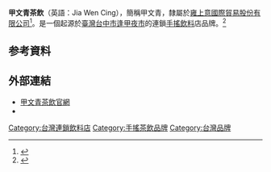 {{vfd|想知道維基百科對於[[Wikipedia:小作品|小作品]]都是怎麼判斷的。如果照Benwned對於[[Wikipedia:頁面存廢討論/記錄/2022/05/29#𡘙師傅|𡘙師傅]]的標準，那麼恐怕也不符合「標準」，因為來源不多。這並不是提G10，只是想看現在這個獨裁社群對小作品又要怎麼定義了，小作品爭議本來就是多，沒辦法。|date=2022/05/29}}
{{Refimprove|time=2021-01-26T10:24:41+00:00}}
{{Infobox_Company 
| company_name   = 甲文青茶飲
| company_name_en= Jia Wen Cing
| company_logo   = 
| company_type   = [[股份有限公司|股份有限公司]]
| company_slogan = 
| foundation     = 2018年
| traded_as      = 非上市
| local_code_name = TW
| local_code     = 42899379
| location       = {{ROC-TW}}[[台中市|台中市]]北區健行路532號2樓
| locations      = 
| area_served    = {{ROC-TW}}
| founder        = 王朝藝
| key_people     = 林珈沅
| num_employees  = 
| industry       = 餐飲業
| products       = [[飲料|飲料]]
| revenue        =
| capital        = [[新台幣|新台幣]]33,010,000元
| parent         =
| homepage       = {{url|http://www.jwc-tea.com.tw/}}
| footnotes      = 
}}
'''甲文青茶飲'''（英語：Jia Wen Cing），簡稱甲文青，隸屬於[[雍上意國際貿易股份有限公司|雍上意國際貿易股份有限公司]]<ref>{{Cite web|title=甲文青茶飲不畏疫情逆勢展店 又省租金助社福|url=https://udn.com/news/story/7325/4603011|accessdate=2021-01-26|author=|date=20200531T114723Z|last=聯合新聞網|format=|work=聯合新聞網|publisher=|language=zh-TW}}</ref>。是一個起源於[[臺灣|臺灣]][[台中市|台中市]][[逢甲夜市|逢甲夜市]]的連鎖[[手搖飲料|手搖飲料]]店品牌。<ref>{{Cite web|title=台中「甲文青」彩繪外牆少女必拍！|url=https://today.line.me/tw/v2/article/KLa6Mr|accessdate=2021-01-26|author=|date=|last=妞新聞|format=|work=LINE TODAY|publisher=|language=zh-Hant}}</ref>

==参考資料==
{{Reflist}}
==外部連結==
* [http://www.jwc-tea.com.tw/ 甲文青茶飲官網]
* {{Facebook|jiawencing.headquarters}}

[[Category:台灣連鎖飲料店|Category:台灣連鎖飲料店]]
[[Category:手搖茶飲品牌|Category:手搖茶飲品牌]]
[[Category:台灣品牌|Category:台灣品牌]]
{{stub}}